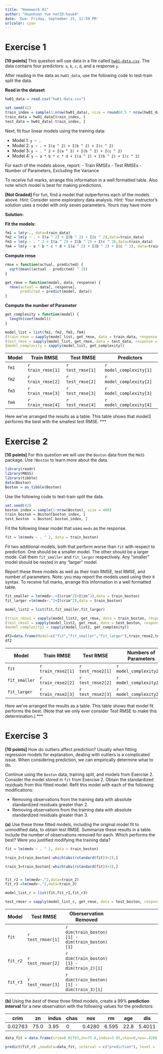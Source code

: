 ```yaml
---
title: "Homework 01"
author: "Huanhuan Yue netID:hyue4"
date: 'Due: Friday, September 15, 11:59 PM'
urlcolor: cyan
---
```


# Exercise 1

**[10 points]** This question will use data in a file called [`hw01-data.csv`](hw01-data.csv). The data contains four predictors: `a`, `b`, `c`, `d`, and a response `y`.

After reading in the data as `hw01_data`, use the following code to test-train split the data.

**Read in the dataset**
```r
hw01_data = read.csv("hw01-data.csv")
```


```r
set.seed(42)
train_index = sample(1:nrow(hw01_data), size = round(0.5 * nrow(hw01_data)))
train_data = hw01_data[train_index, ]
test_data = hw01_data[-train_index, ]
```

Next, fit four linear models using the training data:

- Model 1: `y ~ .`
- Model 2: `y ~ . + I(a ^ 2) + I(b ^ 2) + I(c ^ 2)`
- Model 3: `y ~ . ^ 2 + I(a ^ 2) + I(b ^ 2) + I(c ^ 2)`
- Model 4: `y ~ a * b * c * d + I(a ^ 2) + I(b ^ 2) + I(c ^ 2)`

For each of the models above, report:
  - Train RMSEs
  - Test RMSEs
  - Number of Parameters, Excluding the Variance
  
To receive full marks, arrange this information in a well formatted table. Also note which model is best for making predictions.

**[Not Graded]** For fun, find a model that outperforms each of the models above. *Hint:* Consider some exploratory data analysis. *Hint:* Your instructor's solution uses a model with only seven parameters. Yours may have more

**Solution:**

**Fit the models:**
```r
fm1 = lm(y~., data=train_data)
fm2 = lm(y ~ . + I(a ^ 2) + I(b ^ 2) + I(c ^ 2),data=train_data)
fm3 = lm(y ~ . ^ 2 + I(a ^ 2) + I(b ^ 2) + I(c ^ 2),data=train_data)
fm4 = lm(y ~ a * b * c * d + I(a ^ 2) + I(b ^ 2) + I(c ^ 2), data=train_data)
```

**Compute rmse**
```r
rmse = function(actual, predicted) {
  sqrt(mean((actual - predicted) ^ 2))
}
```


```r
get_rmse = function(model, data, response) {
  rmse(actual = data[, response], 
       predicted = predict(model, data))
}
```

**Compute the number of Parameter**
```r
get_complexity = function(model) {
  length(coef(model))
}
```

```r
model_list = list(fm1, fm2, fm3, fm4)
(train_rmse = sapply(model_list, get_rmse, data = train_data, response = "y"))
(test_rmse = sapply(model_list, get_rmse, data = test_data, response = "y"))
(model_complexity = sapply(model_list, get_complexity))
```

| Model   | Train RMSE      | Test RMSE       | Predictors              |
|---------|-----------------|-----------------|-------------------------|
| `fm1` | `r train_rmse[1]` | `r test_rmse[1]` | `r model_complexity[1]` |
| `fm2` | `r train_rmse[2]` | `r test_rmse[2]` | `r model_complexity[2]` |
| `fm3` | `r train_rmse[3]` | `r test_rmse[3]` | `r model_complexity[3]` |
| `fm4` | `r train_rmse[4]` | `r test_rmse[4]` | `r model_complexity[4]` |

Here we’ve arranged the results as a table. This table shows that model3 performs the best with the smallest test RMSE.
***

# Exercise 2

**[10 points]** For this question we will use the `Boston` data from the `MASS` package. Use `?Boston` to learn more about the data.

```r
library(readr)
library(MASS)
library(tibble)
data(Boston)
Boston = as_tibble(Boston)
```

Use the following code to test-train split the data.

```r
set.seed(42)
boston_index = sample(1:nrow(Boston), size = 400)
train_boston = Boston[boston_index, ]
test_boston  = Boston[-boston_index, ]
```

Fit the following linear model that uses `medv` as the response.

```r
fit = lm(medv ~ . ^ 2, data = train_boston)
```

Fit two additional models, both that perform worse than `fit` with respect to prediction. One should be a smaller model. The other should be a larger mode. Call them `fit_smaller` and `fit_larger` respectively. Any "smaller" model should be nested in any "larger" model.

Report these three models as well as their train RMSE, test RMSE, and number of parameters. Note: you may report the models used using their `R` syntax. To receive full marks, arrange this information in a well formatted table.
```r
fit_smaller = lm(medv~.+I(crim^2)+I(zn^2),data = train_boston)
fit_larger =lm(medv~.^2+I(crim^2),data = train_boston)
```

```r
model_list2 = list(fit,fit_smaller,fit_larger)

(train_rmse2 = sapply(model_list2, get_rmse, data = train_boston, response = "medv"))
(test_rmse2 = sapply(model_list2, get_rmse, data = test_boston, response = "medv"))
(model_complexity2 = sapply(model_list2, get_complexity))

df2=data.frame(Model=c("fit","fit_smaller","fit_larger"),train_rmse2,test_rmse2,"Number of Parameters"=model_complexity2)
df2
```

| Model   | Train RMSE      | Test RMSE       | Numbers of Parameters              |
|---------|-----------------|-----------------|-------------------------|
| `fit` | `r train_rmse2[1]` | `r test_rmse2[1]` | `r model_complexity2[1]` |
| `fit_smaller` | `r train_rmse2[2]` | `r test_rmse2[2]` | `r model_complexity2[2]` |
| `fit_larger` | `r train_rmse2[3]` | `r test_rmse2[3]` | `r model_complexity2[3]` |
Here we’ve arranged the results as a table. This table shows that model fit performs the best. (Note that we only ever consider Test RMSE to make this determination.)
***

# Exercise 3

**[10 points]** How do outliers affect prediction? Usually when fitting regression models for explanation, dealing with outliers is a complicated issue. When considering prediction, we can empirically determine what to do.

Continue using the `Boston` data, training split, and models from Exercise 2. Consider the model stored in `fit` from Exercise 2. Obtain the standardized residuals from this fitted model. Refit this model with each of the following modifications:

- Removing observations from the training data with absolute standardized residuals greater than 2.
- Removing observations from the training data with absolute standardized residuals greater than 3.

**(a)** Use these three fitted models, including the original model fit to unmodified data, to obtain test RMSE. Summarize these results in a table. Include the number of observations removed for each. Which performs the best? Were you justified modifying the training data?
```r
fit = lm(medv ~ . ^ 2, data = train_boston)

train_2=train_boston[-which(abs(rstandard(fit))>2),]

train_3=train_boston[-which(abs(rstandard(fit))>3),]


fit_r2 = lm(medv~.^2,data=train_2)
fit_r3 =lm(medv~.^2,data=train_3)

model_list_r = list(fit,fit_r2,fit_r3)

test_rmser = sapply(model_list_r, get_rmse, data = test_boston, response = "medv")
```
| Model   | Test RMSE       | Oberservation Removed              |
|---------|-----------------|-----------------|-------------------------|
| `fit`     | `r test_rmser[1]` | `r dim(train_boston)[1] - dim(train_boston)[1]` |
| `fit_r2` | `r test_rmser[2]` | `r dim(train_boston)[1] - dim(train_2)[1]` |
| `fit_r3` | `r test_rmser[3]` | `r dim(train_boston)[1] - dim(train_3)[1]` |



**(b)** Using the *best* of these three fitted models, create a 99% **prediction interval** for a new observation with the following values for the predictors:

| crim    | zn   | indus | chas | nox    | rm    | age  | dis    | rad | tax | ptratio | black  | lstat |
|---------|------|-------|------|--------|-------|------|--------|-----|-----|---------|--------|-------|
| 0.02763 | 75.0 | 3.95  | 0    | 0.4280 | 6.595 | 22.8 | 5.4011 | 3   | 252 | 19.3    | 395.63 | 4.32  |
```r
data_fit = data.frame(crim=0.02763,zn=75.0,indus=3.95,chas=0,nox=.4280,rm=6.595,age=22.8,dis=5.4011, rad=3,tax=252,ptratio=19.3,black=395.63,lstat=4.32)

predict(fit_r3 ,newdata=data_fit, interval = c("prediction"), level = .99)
```

